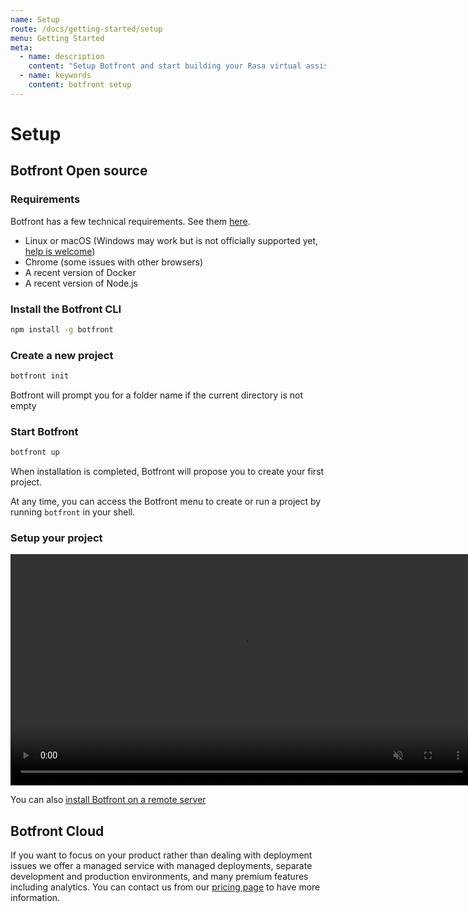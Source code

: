 ```yaml
---
name: Setup
route: /docs/getting-started/setup
menu: Getting Started
meta:
  - name: description
    content: "Setup Botfront and start building your Rasa virtual assistant on your local machine in no time, or focus on your product and leave deployment to us with Botfront Cloud."
  - name: keywords
    content: botfront setup
---
```


# Setup

## Botfront Open source

### Requirements

Botfront has a few technical requirements. See them [here](/docs/deployment/configuration/#indicative-minimal-technical-requirements).

- Linux or macOS (Windows may work but is not officially supported yet, [help is welcome](https://github.com/botfront/botfront/issues/115))
- Chrome (some issues with other browsers)
- A recent version of Docker
- A recent version of Node.js

### Install the Botfront CLI

```bash
npm install -g botfront
```

### Create a new project

```bash
botfront init
```

Botfront will prompt you for a folder name if the current directory is not empty

### Start Botfront

```bash
botfront up
```

When installation is completed, Botfront will propose you to create your first project.

At any time, you can access the Botfront menu to create or run a project by running `botfront` in your shell.

### Setup your project

<video autoplay muted loop width="740" controls>
  <source src="../../videos/setup.mp4" type="video/mp4"/>
  Your browser does not support the video tag.
</video>

You can also [install Botfront on a remote server](/deployment/installation/#single-server)


## Botfront Cloud

If you want to focus on your product rather than dealing with deployment issues we offer a managed service with managed deployments,
separate development and production environments,
and many premium features including analytics.
You can contact us from our [pricing page](/pricing) to have more information.
